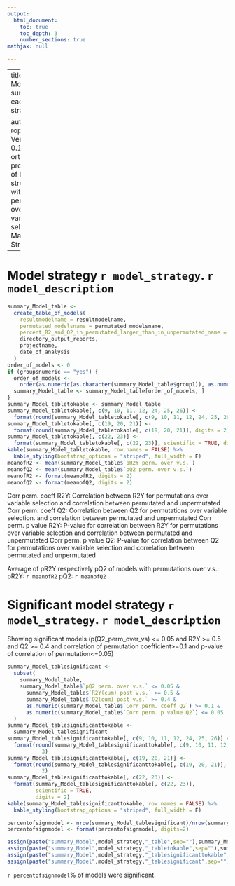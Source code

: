 ---
output:
  html_document:
    toc: true
    toc_depth: 3
    number_sections: true
mathjax: null

---

---
title: |
    | Model summary each strategy

author: |
    | roplspvs: Version 0.16.0
    | R orthogonal projections of latent structures with permutation over variable selection
    | Marika Strom
---

# Model strategy `r model_strategy`. `r model_description`


```{r, echo=FALSE}

summary_Model_table <-
  create_table_of_models(
    resultmodelname = resultmodelname,
    permutated_modelsname = permutated_modelsname,
    percent_R2_and_Q2_in_permutated_larger_than_in_unpermutated_name = percent_R2_and_Q2_in_permutated_larger_than_in_unpermutated_name,
    directory_output_reports,
    projectname,
    date_of_analysis
  )
order_of_models <- 0
if (groupsnumeric == "yes") {
  order_of_models <-
    order(as.numeric(as.character(summary_Model_table$group1)), as.numeric(as.character(summary_Model_table$group2)))
  summary_Model_table <- summary_Model_table[order_of_models, ]
}
summary_Model_tabletokable <- summary_Model_table
summary_Model_tabletokable[, c(9, 10, 11, 12, 24, 25, 26)] <-
  format(round(summary_Model_tabletokable[, c(9, 10, 11, 12, 24, 25, 26)], digits = 3), nsmall = 3)
summary_Model_tabletokable[, c(19, 20, 21)] <-
  format(round(summary_Model_tabletokable[, c(19, 20, 21)], digits = 2), nsmall = 2)
summary_Model_tabletokable[, c(22, 23)] <-
  format(summary_Model_tabletokable[, c(22, 23)], scientific = TRUE, digits = 2)
kable(summary_Model_tabletokable, row.names = FALSE) %>%
  kable_styling(bootstrap_options = "striped", full_width = F)
meanofR2 <- mean(summary_Model_table$`pR2Y perm. over v.s.`)
meanofQ2 <- mean(summary_Model_table$`pQ2 perm. over v.s.`)
meanofR2 <- format(meanofR2, digits = 2)
meanofQ2 <- format(meanofQ2, digits = 2)

```
Corr perm. coeff R2Y: Correlation between R2Y for permutations over variable selection and correlation between permutated and unpermutated
Corr perm. coeff Q2: Correlation between Q2 for permutations over variable selection. and correlation between permutated and unpermutated
Corr perm. p value R2Y: P-value for correlation between R2Y for permutations over variable selection and correlation between permutated and unpermutated
Corr perm. p value Q2: P-value for correlation between Q2 for permutations over variable selection and correlation between permutated and unpermutated

Average of pR2Y respectively pQ2 of models with permutations over v.s.:
pR2Y: `r meanofR2`
pQ2: `r meanofQ2`



# Significant model strategy `r model_strategy`.  `r model_description` 
Showing significant models (p(Q2_perm_over_vs) <= 0.05 and R2Y >= 0.5 and Q2 >= 0.4 and correlation of permutation coefficient>=0.1 and p-value of correlation of permutation<=0.05)

```{r, echo=FALSE}

summary_Model_tablesignificant <-
  subset(
    summary_Model_table,
    summary_Model_table$`pQ2 perm. over v.s.` <= 0.05 &
      summary_Model_table$`R2Y(cum) post v.s.` >= 0.5 &
      summary_Model_table$`Q2(cum) post v.s.` >= 0.4 &
      as.numeric(summary_Model_table$`Corr perm. coeff Q2`) >= 0.1 &
      as.numeric(summary_Model_table$`Corr perm. p value Q2`) <= 0.05
  )
summary_Model_tablesignificanttokable <-
  summary_Model_tablesignificant
summary_Model_tablesignificanttokable[, c(9, 10, 11, 12, 24, 25, 26)] <-
  format(round(summary_Model_tablesignificanttokable[, c(9, 10, 11, 12, 24, 25, 26)], 3), nsmall =
           3)
summary_Model_tablesignificanttokable[, c(19, 20, 21)] <-
  format(round(summary_Model_tablesignificanttokable[, c(19, 20, 21)], 2), nsmall =
           2)
summary_Model_tablesignificanttokable[, c(22, 23)] <-
  format(summary_Model_tablesignificanttokable[, c(22, 23)],
         scientific = TRUE,
         digits = 2)
kable(summary_Model_tablesignificanttokable, row.names = FALSE) %>%
  kable_styling(bootstrap_options = "striped", full_width = F)

percentofsignmodel <- nrow(summary_Model_tablesignificant)/nrow(summary_Model_table)*100
percentofsignmodel <- format(percentofsignmodel, digits=2)

assign(paste("summary_Model",model_strategy,"_table",sep=""),summary_Model_table)
assign(paste("summary_Model",model_strategy,"_tabletokable",sep=""),summary_Model_tabletokable)
assign(paste("summary_Model",model_strategy,"_tablesignificanttokable",sep=""),summary_Model_tablesignificanttokable)
assign(paste("summary_Model",model_strategy,"_tablesignificant",sep=""),summary_Model_tablesignificant)

```
`r percentofsignmodel`% of models were significant.

